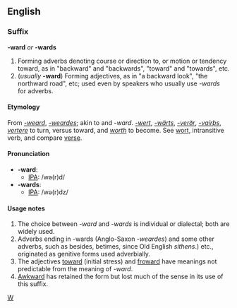 ==English==
===Suffix===
'''-ward''' ''or'' '''-wards'''

#Forming adverbs denoting course or direction to, or motion or tendency toward, as in "backward" and "backwards", "toward" and "towards", etc.
#(''usually'' '''-ward''') Forming adjectives, as in "a backward look", "the northward road", etc; used even by speakers who usually use ''-wards'' for adverbs.

====Etymology====
From {{AS.}} ''[[-weard]]'', ''[[-weardes]]''; akin to {{OS.}} and {{OFries.}} ''-ward''. {{OHG.}} ''[[-wert]]'', {{G.}} ''[[-wärts]]'', {{Icel.}} ''[[-verðr]]'', {{Goth.}} ''[[-vaírþs]]'', {{L.}} ''[[vertere]]'' to turn, versus toward, and {{E.}} ''[[worth]]'' to become.  See [[wort]], intransitive verb, and compare [[verse]].

====Pronunciation====
*'''-ward''':
**[[IPA]]: /wə(r)d/
*'''-wards''':
**[[IPA]]: /wə(r)dz/

====Usage notes====
#The choice between ''-ward'' and ''-wards'' is individual or dialectal; both are widely used.
#Adverbs ending in -wards (Anglo-Saxon ''-weardes'') and some other adverbs, such as besides, betimes, since Old English ''sithens''.) etc., originated as genitive forms used adverbially.
#The adjectives [[toward]] (initial stress) and [[froward]] have meanings not predictable from the meaning of ''-ward''.
#[[Awkward]] has retained the form but lost much of the sense in its use of this suffix.

[[Category:English suffixes|W]]